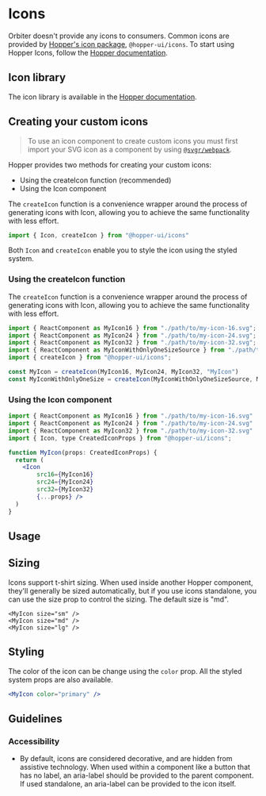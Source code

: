 
<Meta
    title="Materials/Icons"
    id="icons"
/>

# Icons

Orbiter doesn't provide any icons to consumers. Common icons are provided by [Hopper's icon package](https://hopper.workleap.design/icons/react-icons/library), `@hopper-ui/icons`. To start using Hopper Icons, follow the [Hopper documentation](https://hopper.workleap.design/icons/react-icons/installation).

## Icon library

The icon library is available in the [Hopper documentation](https://hopper.workleap.design/icons/react-icons/library).

## Creating your custom icons

> To use an icon component to create custom icons you must first import your SVG icon as a component by using [`@svgr/webpack`](https://react-svgr.com/docs/getting-started/).

Hopper provides two methods for creating your custom icons:
- Using the createIcon function (recommended)
- Using the Icon component

The `createIcon` function is a convenience wrapper around the process of generating icons with Icon, allowing you to achieve the same functionality with less effort.

```jsx
import { Icon, createIcon } from "@hopper-ui/icons"
```

Both `Icon` and `createIcon` enable you to style the icon using the styled system.

### Using the createIcon function

The `createIcon` function is a convenience wrapper around the process of generating icons with Icon, allowing you to achieve the same functionality with less effort.

```jsx
import { ReactComponent as MyIcon16 } from "./path/to/my-icon-16.svg";
import { ReactComponent as MyIcon24 } from "./path/to/my-icon-24.svg";
import { ReactComponent as MyIcon32 } from "./path/to/my-icon-32.svg";
import { ReactComponent as MyIconWithOnlyOneSizeSource } from "./path/to/my-icon-with-only-one-size.svg";
import { createIcon } from "@hopper-ui/icons";

const MyIcon = createIcon(MyIcon16, MyIcon24, MyIcon32, "MyIcon")
const MyIconWithOnlyOneSize = createIcon(MyIconWithOnlyOneSizeSource, MyIconWithOnlyOneSizeSource, MyIconWithOnlyOneSizeSource, "MyIconWithOnlyOneSize")
```

### Using the Icon component

```jsx
import { ReactComponent as MyIcon16 } from "./path/to/my-icon-16.svg"
import { ReactComponent as MyIcon24 } from "./path/to/my-icon-24.svg"
import { ReactComponent as MyIcon32 } from "./path/to/my-icon-32.svg"
import { Icon, type CreatedIconProps } from "@hopper-ui/icons";

function MyIcon(props: CreatedIconProps) {
  return (
    <Icon
        src16={MyIcon16}
        src24={MyIcon24}
        src32={MyIcon32}
        {...props} />
  )
}
```


## Usage

## Sizing

Icons support t-shirt sizing. When used inside another Hopper component, they'll generally be sized automatically, but if you use icons standalone, you can use the size prop to control the sizing. The default size is "md".

```
<MyIcon size="sm" />
<MyIcon size="md" />
<MyIcon size="lg" />
```

## Styling

The color of the icon can be change using the `color` prop.
All the styled system props are also available.

```jsx
<MyIcon color="primary" />
```

## Guidelines

### Accessibility

- By default, icons are considered decorative, and are hidden from assistive technology. When used within a component like a button that has no label, an aria-label should be provided to the parent component. If used standalone, an aria-label can be provided to the icon itself.

